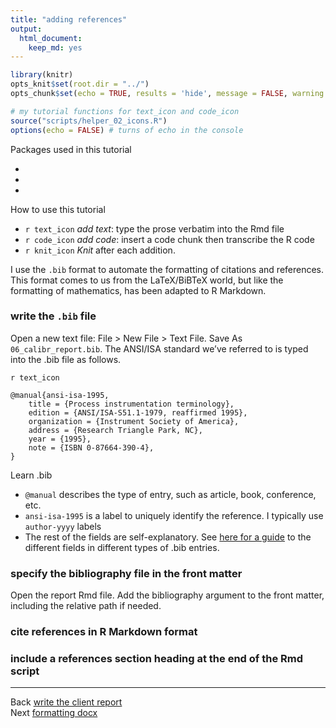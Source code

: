 ```yaml
---
title: "adding references"
output:
  html_document:
    keep_md: yes
---
```


```r
library(knitr)
opts_knit$set(root.dir = "../")
opts_chunk$set(echo = TRUE, results = 'hide', message = FALSE, warning = FALSE)
```

```r
# my tutorial functions for text_icon and code_icon
source("scripts/helper_02_icons.R")
options(echo = FALSE) # turns of echo in the console
```

Packages used in this tutorial  

- 
- 
- 

How to use this tutorial 

- `r text_icon` *add text*: type the prose verbatim into the Rmd file 
- `r code_icon` *add code*: insert a code chunk then transcribe the R code 
- `r knit_icon` *Knit* after each addition. 

I use the `.bib` format to automate the formatting of citations and references. This format comes to us from the LaTeX/BiBTeX world, but like the formatting of mathematics, has been adapted to R Markdown.  

### write the `.bib` file 

Open a new text file: File > New File > Text File. Save As `06_calibr_report.bib`. The ANSI/ISA standard we've referred to is typed into the .bib file as follows. 

`r text_icon`

    @manual{ansi-isa-1995,
        title = {Process instrumentation terminology},
        edition = {ANSI/ISA-S51.1-1979, reaffirmed 1995},
        organization = {Instrument Society of America},
        address = {Research Triangle Park, NC},
        year = {1995},
        note = {ISBN 0-87664-390-4},
    }

Learn .bib

- `@manual` describes the type of entry, such as article, book, conference, etc. 
- `ansi-isa-1995` is a label to uniquely identify the reference. I typically use `author-yyyy` labels
- The rest of the fields are self-explanatory. See [here for a guide](https://verbosus.com/bibtex-style-examples.html) to the different fields in different types of .bib entries. 


### specify the bibliography file in the front matter

Open the report Rmd file. Add the bibliography argument to the front matter,  including the relative path if needed.




### cite references in R Markdown format



### include a references section heading at the end of the Rmd script



---

Back [write the client report](113_report.html)<br>
Next [formatting docx](115_formatting.html)



